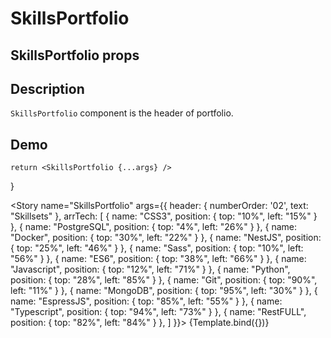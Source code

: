 

<Meta title="SkillsPortfolio" component={SkillsPortfolio} />

# SkillsPortfolio

## SkillsPortfolio props
<ArgsTable of={SkillsPortfolio} />

## Description

`SkillsPortfolio` component is the header of portfolio.

## Demo

    return <SkillsPortfolio {...args} />
}

<Story name="SkillsPortfolio" args={{
    header: {
        numberOrder: '02',
        text: "Skillsets"
    },
    arrTech: [
    { name: "CSS3", position: { top: "10%", left: "15%" } },
    { name: "PostgreSQL", position: { top: "4%", left: "26%" } },
    { name: "Docker", position: { top: "30%", left: "22%" } },
    { name: "NestJS", position: { top: "25%", left: "46%" } },
    { name: "Sass", position: { top: "10%", left: "56%" } },
    { name: "ES6", position: { top: "38%", left: "66%" } },
    { name: "Javascript", position: { top: "12%", left: "71%" } },
    { name: "Python", position: { top: "28%", left: "85%" } },
    { name: "Git", position: { top: "90%", left: "11%" } },
    { name: "MongoDB", position: { top: "95%", left: "30%" } },
    { name: "EspressJS", position: { top: "85%", left: "55%" } },
    { name: "Typescript", position: { top: "94%", left: "73%" } },
    { name: "RestFULL", position: { top: "82%", left: "84%" } },
  ]
}}>
{Template.bind({})}
</Story>

